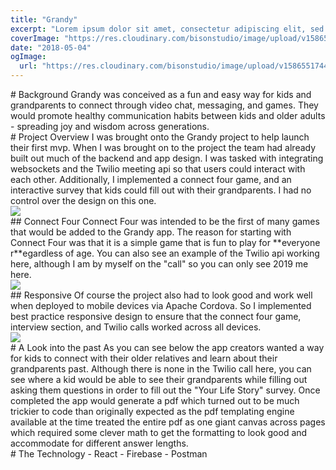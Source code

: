 ```yaml
---
title: "Grandy"
excerpt: "Lorem ipsum dolor sit amet, consectetur adipiscing elit, sed do eiusmod tempor incididunt ut labore et dolore magna aliqua. Praesent elementum facilisis leo vel fringilla est ullamcorper eget. At imperdiet dui accumsan sit amet nulla facilities morbi tempus."
coverImage: "https://res.cloudinary.com/bisonstudio/image/upload/v1586551744/Portfolio/grandy/grandy.jpg"
date: "2018-05-04"
ogImage:
  url: "https://res.cloudinary.com/bisonstudio/image/upload/v1586551744/Portfolio/grandy/grandy.jpg"
---
```



<Section>
  <FIP>
    # Background 
  </FIP>
  <FIP>
    <To a="https://www.facebook.com/gograndysf">Grandy</To> was conceived as a fun and easy way for kids and 
    grandparents to connect through video chat, messaging, and games. They would promote healthy communication habits
     between kids and older adults - spreading joy and wisdom across generations.
  </FIP>
</Section>


<Section>
  <FIP>
    # Project Overview 
  </FIP>
  <FIP>
    I was brought onto the Grandy project to help launch their first mvp. When I was brought 
    on to the project the team had already built out much of the backend and app design.
  </FIP>
  <FIP>
    I was tasked with integrating websockets and the Twilio meeting api so that users could interact with each other. 
    Additionally, I implemented a connect four game, and an interactive survey that kids could fill out with their grandparents. 
    I had no control over the design on this one.
  </FIP>
<Section>
  <FIP>
    <img src="https://res.cloudinary.com/bisonstudio/image/upload/v1587502192/Portfolio/grandy/grandy_games_page_jen.png" />
  </FIP>
</Section>

  <FIP>
    ## Connect Four
  </FIP>
  <FIP>
    Connect Four was intended to be the first of many games that would be added to the Grandy app.
    The reason for starting with Connect Four was that it is a simple game that is fun to play 
    for **everyone r**egardless of age.   
  </FIP>

  <FIP>
    You can also see an example of the Twilio api working here, although I am by myself on the "call" so you can only 
    see 2019 me here.
  </FIP>
  
  <Section>
    <FIP>
      <img src="https://res.cloudinary.com/bisonstudio/image/upload/v1738800326/output-1080_dh9glu.gif" />
    </FIP>
  </Section>

  <FIP>
    ## Responsive 
  </FIP>
  <FIP>
    Of course the project also had to look good and work well when deployed to mobile devices via Apache Cordova.
    So I implemented best practice responsive design to ensure that the connect four game, interview section, and Twilio 
    calls worked across all devices.
  </FIP>
  
  <Section>
  <FIP>
    <img src="https://res.cloudinary.com/bisonstudio/image/upload/c_scale,h_720/v1587501624/Portfolio/grandy/localhost_3000_accounts_5169168353591296_games_iPhone_X.png" />
  </FIP>
  </Section>
</Section>

<Section>
  <FIP>
    # A Look into the past
  </FIP>
  <FIP>
    As you can see below the app creators wanted a way for kids to connect with their older relatives and learn 
    about their grandparents past. 
  </FIP>
  <FIP>
    Although there is none in the Twilio call here, you can see where a kid would be able to see their grandparents while 
    filling out asking them questions in order to fill out the "Your Life Story" survey.
  </FIP>
  <FIP>
    Once completed the app would generate a pdf which turned out to be much trickier to code than originally 
    expected as the pdf templating engine available at the time treated the entire pdf as one giant canvas across 
    pages which required some clever math to get the formatting to look good and accommodate for different answer lengths. 
  </FIP>
  
</Section>

<Section>
  <FIP>
    <ImageSlider slides={[
      "v1587501585/Portfolio/grandy/lvh.me_3000_accounts_6294039112450048_dropfour_5.png", 
      "v1587501580/Portfolio/grandy/lvh.me_3000_accounts_6294039112450048_lifestory_1.png", 
      "v1587501990/Portfolio/grandy/lvh.me_3000_accounts_6294039112450048_lifestory_4.png"
      ]} />
  </FIP>
</Section>


<Section className="tools">
  <FIP>
    # The Technology
  </FIP>

  <FIP>
    - React
  </FIP>

  <FIP>
    - Firebase
  </FIP>

  <FIP>
    - Postman
  </FIP>
</Section>


